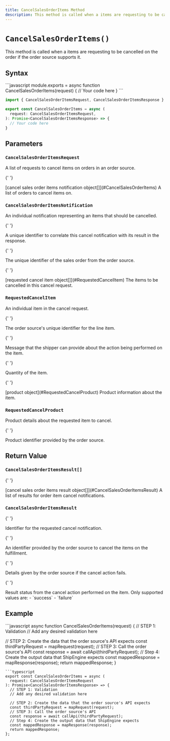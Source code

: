 ```yaml
---
title: CancelSalesOrderItems Method
description: This method is called when a items are requesting to be cancelled on the order if the order source supports it.
---
```


# `CancelSalesOrderItems()`

This method is called when a items are requesting to be cancelled on the order if the order source supports it.

## Syntax

<CodeWrapper>
```javascript
module.exports = async function CancelSalesOrderItems(request) {
  // Your code here
}
```

```typescript
import { CancelSalesOrderItemsRequest, CancelSalesOrderItemsResponse } from '@shipengine/connect-order-source-api'

export const CancelSalesOrderItems = async (
  request: CancelSalesOrderItemsRequest,
): Promise<CancelSalesOrderItemsResponse> => {
  // Your code here
}
```

</CodeWrapper>

## Parameters

### `CancelSalesOrderItemsRequest`

A list of requests to cancel items on orders in an order source.

<Reference>

{' '}

<Field name="notifications" nullable={false}>
  <Type>[cancel sales order items notification object[]](#CancelSalesOrderItems)</Type>
  <Description>A list of orders to cancel items on.</Description>
</Field>

</Reference>

### `CancelSalesOrderItemsNotification`

An individual notification representing an items that should be cancelled.

<Reference>

{' '}

<Field name="notification_id" type="string" nullable={false}>
  <Description>A unique identifier to correlate this cancel notification with its result in the response.</Description>
</Field>

{' '}

<Field name="order_id" type="string" nullable={false}>
  <Description>The unique identifier of the sales order from the order source.</Description>
</Field>

{' '}

<Field name="items" nullable={false}>
  <Type>[requested cancel item object[]](#RequestedCancelItem)</Type>
  <Description>The items to be cancelled in this cancel request.</Description>
</Field>

</Reference>

### `RequestedCancelItem`

An individual item in the cancel request.

<Reference>

{' '}

<Field name="line_item_id" type="string" nullable={false}>
  <Description>The order source's unique identifier for the line item.</Description>
</Field>

{' '}

<Field name="message" type="string" nullable={true}>
  <Description>Message that the shipper can provide about the action being performed on the item.</Description>
</Field>

{' '}

<Field name="quantity" type="number" nullable={false}>
  <Description>Quantity of the item.</Description>
</Field>

{' '}

<Field name="product" nullable={true}>
  <Type>[product object](#RequestedCancelProduct)</Type>
  <Description>Product information about the item.</Description>
</Field>

</Reference>

### `RequestedCancelProduct`

Product details about the requested item to cancel.

<Reference>

{' '}

<Field name="product_id" type="string" nullable={true}>
  <Description>Product identifier provided by the order source.</Description>
</Field>

</Reference>

## Return Value

### `CancelSalesOrderItemsResult[]`

<Reference>

{' '}

<Field name="results" required={true}>
  <Type>[cancel sales order items result object[]](#CancelSalesOrderItemsResult)</Type>
  <Description>A list of results for order item cancel notifications.</Description>
</Field>

</Reference>

### `CancelSalesOrderItemsResult`

<Reference>

{' '}

<Field name="notification_id" type="string" required={true}>
  <Description>Identifier for the requested cancel notification.</Description>
</Field>

{' '}

<Field name="confimation_code" type="string" required={false}>
  <Description>An identifier provided by the order source to cancel the items on the fulfillment.</Description>
</Field>

{' '}

<Field name="failure_reason" type="string" required={false}>
  <Description>Details given by the order source if the cancel action fails.</Description>
</Field>

{' '}

<Field name="status" type="string" required={true}>
  <Description>
    Result status from the cancel action performed on the item. Only supported values are: - `success` - `failure`
  </Description>
</Field>

</Reference>

## Example

<CodeWrapper>
```javascript
async function CancelSalesOrderItems(request) {
  // STEP 1: Validation
  // Add any desired validation here

// STEP 2: Create the data that the order source's API expects
const thirdPartyRequest = mapRequest(request);
// STEP 3: Call the order source's API
const response = await callApi(thirdPartyRequest);
// Step 4: Create the output data that ShipEngine expects
const mappedResponse = mapResponse(response);
return mappedResponse;
}

````
```typescript
export const CancelSalesOrderItems = async (
  request: CancelSalesOrderItemsRequest
): Promise<CancelSalesOrderItemsResponse> => {
  // STEP 1: Validation
  // Add any desired validation here

  // STEP 2: Create the data that the order source's API expects
  const thirdPartyRequest = mapRequest(request);
  // STEP 3: Call the order source's API
  const response = await callApi(thirdPartyRequest);
  // Step 4: Create the output data that ShipEngine expects
  const mappedResponse = mapResponse(response);
  return mappedResponse;
};
````

</CodeWrapper>
